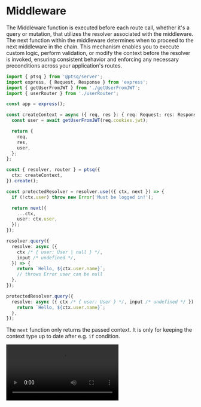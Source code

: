 
# Middleware

The Middleware function is executed before each route call, whether it's a query or mutation, that utilizes the resolver associated with the middleware.
The next function within the middleware determines when to proceed to the next middleware in the chain.
This mechanism enables you to execute custom logic, perform validation, or modify the context before the resolver is invoked, ensuring consistent behavior and enforcing any necessary preconditions across your application's routes.

```ts copy
import { ptsq } from '@ptsq/server';
import express, { Request, Response } from 'express';
import { getUserFromJWT } from './getUserFromJWT';
import { userRouter } from './userRouter';

const app = express();

const createContext = async ({ req, res }: { req: Request; res: Response }) => {
  const user = await getUserFromJWT(req.cookies.jwt);

  return {
    req,
    res,
    user,
  };
};

const { resolver, router } = ptsq({
  ctx: createContext,
}).create();

const protectedResolver = resolver.use(({ ctx, next }) => {
  if (!ctx.user) throw new Error('Must be logged in!');

  return next({
    ...ctx,
    user: ctx.user,
  });
});

resolver.query({
  resolve: async ({
    ctx /* { user: User | null } */,
    input /* undefined */,
  }) => {
    return `Hello, ${ctx.user.name}`;
    // throws Error user can be null
  },
});

protectedResolver.query({
  resolve: async ({ ctx /* { user: User } */, input /* undefined */ }) => {
    return `Hello, ${ctx.user.name}`;
  },
});
```

The `next` function only returns the passed context.
It is only for keeping the context type up to date after e.g. `if` condition.

<Video src="/assets/middleware.mp4" />

## Run next function before return

Running the next function before the return statement allows for the execution of subsequent middlewares before the current middleware completes. This capability is particularly useful for tasks such as measuring response times, as it ensures that the next middleware is triggered before the current one finishes processing.

Resolve function always runs as the final middleware in the chain. This ensures that the resolver logic is executed last, allowing for any necessary post-processing or finalization steps before sending the response back to the client.

```ts copy
const measuredResolver = resolver.use(({ ctx, next }) => {
  if (!ctx.user) throw new Error('Must be logged in!');

  const timeStart = performance.now();

  const resolverResult = next({
    ...ctx,
    user: ctx.user,
  });

  const time = performance.now() - timeStart;

  console.log('Time to resolve: ', time);
  console.log('The result of resolver is: ', resolverResult);

  return resolverResult;
});
```

Indeed, returning the resolver result is essential not only for inferring the context type but also for passing the result up the middleware chain. This approach enables the nesting of multiple middlewares, with each subsequent middleware potentially modifying the result before passing it further up the chain. This recursive passing of results ensures that each middleware has the opportunity to intercept and process the data, facilitating a flexible and extensible middleware architecture within your application.

The type of middleware response is

```ts
type MiddlewareResponse =
  | {
      ok: true;
      data: unknown;
    }
  | {
      ok: false;
      error: PtsqError;
    };
```

so you have to determine if the `ok` property is `true` or `false` to access the `data` or `error`.

## Arguments validation with middleware

You can validate part of arguments before the middleware definition, so you can access the properties in the middleware.

```ts copy
const protectedResolver = resolver
  .args(
    Type.Object({
      firstName: Type.String(),
    }),
  )
  .use(
    ({
      ctx /* { user: User<any> | null } */,
      input /* { firstName: string } */,
      next,
    }) => {
      if (!ctx.user || ctx.user.firstName !== input.firstName)
        throw new Error('Must be logged in with firstName match!');

      return next({
        ctx: {
          user: ctx.user,
        },
      });
    },
  );
```

## Standalone middleware

Standalone middleware allows you to create a middleware that is out of the server.

<Video src="/assets/standalone-middleware.mp4" />

```ts filename="middleware/isAuthed.ts" copy
import { middleware } from '@ptsq/server';

export const isAuthed = middelware<{
  ctx: {
    user?: User;
  };
}>().create(({ ctx /* { user?: User | undefined } */, next }) => {
  if (!ctx.user) throw new PtsqError({ code: 'UNAUTHORIZED' });

  return next({
    user: ctx.user,
  });
});
```

As you can see we can define which context is required for the standalone middleware, then we can you the middleware as any other middleware.

```ts filename="ptsq.ts" copy
const createContext = async ({ req }: { req: Request }) => {
  const user = await getUserFromJWT(req);

  return {
    user,
  };
};

export const { resolver, router, serve } = ptsq({
  ctx: createContext,
});
```

```ts filename="resolvers/isAuthed.ts"
export const isAuthedResolver = resolver.use(isAuthed);
```

You can also define which input the standalone middleware requires

```ts copy
import { middleware } from '@ptsq/server';

export const hasPermission = middelware<{
  ctx: {
    user: User;
  };
  input: {
    roomId: string;
  };
}>(({ input /* { roomId: string } */, ctx /* { user: User } */, next }) => {
  if (!ctx.hasRoomPermissions(input.roomId, ctx.user))
    throw new PtsqError({ code: 'UNAUTHORIZED' });

  return next();
});
```
